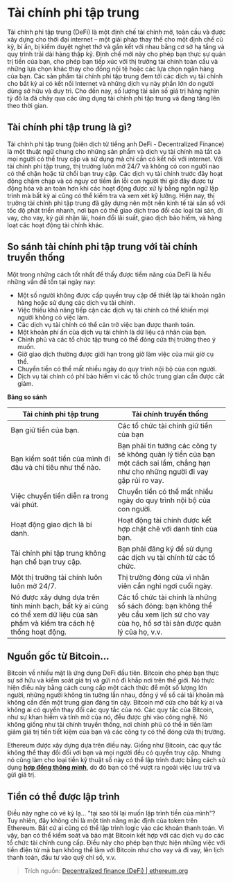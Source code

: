 # Tài chính phi tập trung
Tài chính phi tập trung (DeFi) là một định chế tài chính mở, toàn cầu và được xây dựng cho thời đại internet – một giải pháp thay thế cho một định chế cũ kỹ, bí ẩn, bị kiểm duyệt nghẹt thở và gắn kết với nhau bằng cơ sở hạ tầng và quy trình trải dài hàng thập kỷ. Định chế mới này cho phép bạn thực sự quản trị tiền của bạn, cho phép bạn tiếp xúc với thị trường tài chính toàn cầu và những lựa chọn khác thay cho đồng nội tệ hoặc các lựa chọn ngân hàng của bạn. Các sản phẩm tài chính phi tập trung đem tới các dịch vụ tài chính cho bất kỳ ai có kết nối Internet và những dịch vụ này phần lớn do người dùng sở hữu và duy trì. Cho đến nay, số lượng tài sản số giá trị hàng nghìn tỷ đô la đã chảy qua các ứng dụng tài chính phi tập trung và đang tăng lên theo thời gian.

## Tài chính phi tập trung là gì?
Tài chính phi tập trung (biên dịch từ tiếng anh DeFi - Decentralized Finance) là một thuật ngữ chung cho những sản phẩm và dịch vụ tài chính mà tất cả mọi người có thể truy cập và sử dụng mà chỉ cần có kết nối với internet. Với tài chính phi tập trung, thị trường luôn mở 24/7 và không có con người nào có thể chặn hoặc từ chối bạn truy cập. Các dịch vụ tài chính trước đây hoạt động chậm chạp và có nguy cơ tiềm ẩn lỗi con người thì giờ đây được tự động hóa và an toàn hơn khi các hoạt động được xử lý bằng ngôn ngữ lập trình mà bất kỳ ai cũng có thể kiểm tra và xem xét kỹ lưỡng. Hiện nay, thị trường tài chính phi tập trung đã gây dựng nên một nền kinh tế tài sản số với tốc độ phát triển nhanh, nơi bạn có thể giao dịch trao đổi các loại tài sản, đi vay, cho vay, ký gửi nhận lãi, hoán đổi lãi suất, giao dịch bảo hiểm, và hàng loạt các hoạt động tài chính khác.

## So sánh tài chính phi tập trung với tài chính truyền thống
Một trong những cách tốt nhất để thấy được tiềm năng của DeFi là hiểu những vấn đề tồn tại ngày nay:

- Một số người không được cấp quyền truy cập để thiết lập tài khoản ngân hàng hoặc sử dụng các dịch vụ tài chính.
- Việc thiếu khả năng tiếp cận các dịch vụ tài chính có thể khiến mọi người không có việc làm.
- Các dịch vụ tài chính có thể cản trở việc bạn được thanh toán.
- Một khoản phí ẩn của dịch vụ tài chính là dữ liệu cá nhân của bạn.
- Chính phủ và các tổ chức tập trung có thể đóng cửa thị trường theo ý muốn.
- Giờ giao dịch thường được giới hạn trong giờ làm việc của múi giờ cụ thể.
- Chuyển tiền có thể mất nhiều ngày do quy trình nội bộ của con người.
- Dịch vụ tài chính có phí bảo hiểm vì các tổ chức trung gian cần được cắt giảm.

**Bảng so sánh**

|Tài chính phi tập trung | Tài chính truyền thống |
| -----------------------| ---------------------- |
| Bạn giữ tiền của bạn.  | Các tổ chức tài chính giữ tiền của bạn |
| Bạn kiểm soát tiền của mình đi đâu và chi tiêu như thế nào. | Bạn phải tin tưởng các công ty sẽ không quản lý tiền của bạn một cách sai lầm, chẳng hạn như cho những người đi vay gặp rủi ro vay.|
| Việc chuyển tiền diễn ra trong vài phút. | Chuyển tiền có thể mất nhiều ngày do quy trình nội bộ của con người. |
| Hoạt động giao dịch là bí danh. | Hoạt động tài chính được kết hợp chặt chẽ với danh tính của bạn. |
| Tài chính phi tập trung không hạn chế bạn truy cập. | Bạn phải đăng ký để sử dụng các dịch vụ tài chính từ các tổ chức. |
| Một thị trường tài chính luôn luôn mở 24/7. | Thị trường đóng cửa vì nhân viên cần nghỉ ngơi cuối ngày. |
| Nó được xây dựng dựa trên tính minh bạch, bất kỳ ai cũng có thể xem dữ liệu của sản phẩm và kiểm tra cách hệ thống hoạt động. | Các tổ chức tài chính là những sổ sách đóng: bạn không thể yêu cầu xem lịch sử cho vay của họ, hồ sơ tài sản được quản lý của họ, v.v. |

## Nguồn gốc từ Bitcoin... 
Bitcoin về nhiều mặt là ứng dụng DeFi đầu tiên. Bitcoin cho phép bạn thực sự sở hữu và kiểm soát giá trị và gửi nó đi khắp nơi trên thế giới. Nó thực hiện điều này bằng cách cung cấp một cách thức để một số lượng lớn người, những người không tin tưởng lẫn nhau, đồng ý về sổ cái tài khoản mà không cần đến một trung gian đáng tin cậy. Bitcoin mở cửa cho bất kỳ ai và không ai có quyền thay đổi các quy tắc của nó. Các quy tắc của Bitcoin, như sự khan hiếm và tính mở của nó, đều được ghi vào công nghệ. Nó không giống như tài chính truyền thống, nơi chính phủ có thể in tiền làm giảm giá trị tiền tiết kiệm của bạn và các công ty có thể đóng cửa thị trường.

Ethereum được xây dựng dựa trên điều này. Giống như Bitcoin, các quy tắc không thể thay đổi đối với bạn và mọi người đều có quyền truy cập. Nhưng nó cũng làm cho loại tiền kỹ thuật số này có thể lập trình được bằng cách sử dụng **[hợp đồng thông minh](/tai-lieu/hop-dong-thong-minh)**, do đó bạn có thể vượt ra ngoài việc lưu trữ và gửi giá trị.

## Tiền có thể được lập trình
Điều này nghe có vẻ kỳ lạ... "tại sao tôi lại muốn lập trình tiền của mình"? Tuy nhiên, đây không chỉ là một tính năng mặc định của token trên Ethereum. Bất cứ ai cũng có thể lập trình logic vào các khoản thanh toán. Vì vậy, bạn có thể kiểm soát và bảo mật Bitcoin kết hợp với các dịch vụ do các tổ chức tài chính cung cấp. Điều này cho phép bạn thực hiện những việc với tiền điện tử mà bạn không thể làm với Bitcoin như cho vay và đi vay, lên lịch thanh toán, đầu tư vào quỹ chỉ số, v.v.


> Trích nguồn:
> [Decentralized finance (DeFi) | ethereum.org](https://ethereum.org/defi)